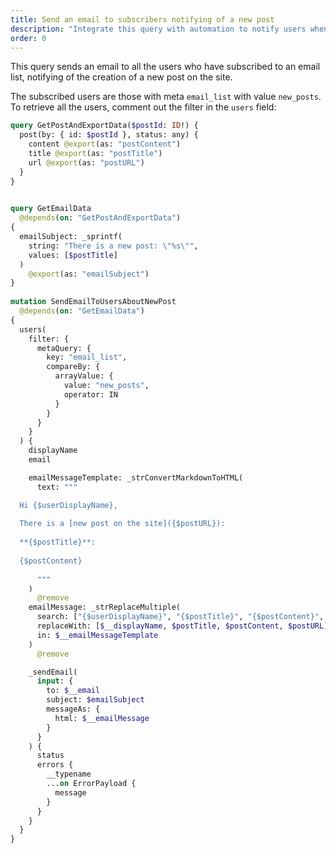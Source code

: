 ```yaml
---
title: Send an email to subscribers notifying of a new post
description: "Integrate this query with automation to notify users when there's a new post on the site"
order: 0
---
```


This query sends an email to all the users who have subscribed to an email list, notifying of the creation of a new post on the site.

The subscribed users are those with meta `email_list` with value `new_posts`. To retrieve all the users, comment out the filter in the `users` field:

```graphql
query GetPostAndExportData($postId: ID!) {
  post(by: { id: $postId }, status: any) {
    content @export(as: "postContent")
    title @export(as: "postTitle")
    url @export(as: "postURL")
  }
}

 
query GetEmailData
  @depends(on: "GetPostAndExportData")
{ 
  emailSubject: _sprintf(
    string: "There is a new post: \"%s\"",
    values: [$postTitle]
  )
    @export(as: "emailSubject")
}
 
mutation SendEmailToUsersAboutNewPost
  @depends(on: "GetEmailData")
{
  users(
    filter: {
      metaQuery: {
        key: "email_list",
        compareBy: {
          arrayValue: {
            value: "new_posts",
            operator: IN
          }
        }
      }
    }
  ) {
    displayName
    email

    emailMessageTemplate: _strConvertMarkdownToHTML(
      text: """

  Hi {$userDisplayName},
  
  There is a [new post on the site]({$postURL}):
  
  **{$postTitle}**:
  
  {$postContent}
  
      """
    )
      @remove
    emailMessage: _strReplaceMultiple(
      search: ["{$userDisplayName}", "{$postTitle}", "{$postContent}", "{$postURL}"],
      replaceWith: [$__displayName, $postTitle, $postContent, $postURL],
      in: $__emailMessageTemplate
    )
      @remove

    _sendEmail(
      input: {
        to: $__email
        subject: $emailSubject
        messageAs: {
          html: $__emailMessage
        }
      }
    ) {
      status
      errors {
        __typename
        ...on ErrorPayload {
          message
        }
      }
    }
  }
}
```
